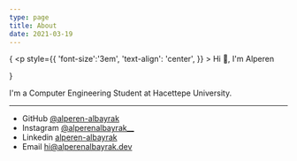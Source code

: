 ```yaml
---
type: page
title: About
date: 2021-03-19
---
```


{
    <p style={{
        'font-size':'3em',
        'text-align': 'center',
      }} >
    Hi 👋, I'm Alperen
    </p>
}

I'm a Computer Engineering Student at Hacettepe University.





---

- GitHub [@alperen-albayrak](https://github.com/alperen-albayrak)
- Instagram [@alperenalbayrak__](https://instagram.com/alperenalbayrak__)
- Linkedin [alperen-albayrak](https://www.linkedin.com/in/alperen-albayrak/)
- Email hi@alperenalbayrak.dev
